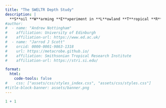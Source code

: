 ```yaml
---
title: "The SWELTR Depth Study"
description: |
  **S**oil **W**arming **E**xperiment in **L**owland **T**ropical **R**ainforest
#author:
#  - name: "Andrew Nottingham"
#    affiliation: University of Edinburgh
#    affiliation-url: https://www.ed.ac.uk/
#  - name: "Jarrod J Scott"
#    orcid: 0000-0001-9863-1318
#    url: https://metacrobe.github.io/
#    affiliation: Smithsonian Tropical Research Institute
#    affiliation-url: https://stri.si.edu/

format:
  html: 
    code-tools: false    
#    css: ["assets/css/styles_index.css", "assets/css/styles.css"]
#title-block-banner: assets/banner.png
---
```


```r
1 + 1
```

